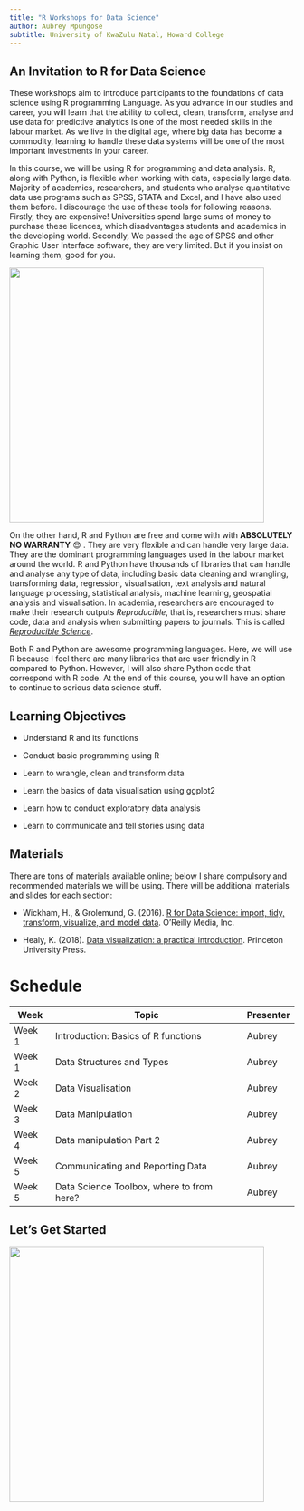 ```yaml
---
title: "R Workshops for Data Science"
author: Aubrey Mpungose
subtitle: University of KwaZulu Natal, Howard College
---
```


## An Invitation to R for Data Science

These workshops aim to introduce participants to the foundations of data science using R programming Language. As you advance in our studies and career, you will learn that the ability to collect, clean, transform, analyse and use data for predictive analytics is one of the most needed skills in the labour market. As we live in the digital age, where big data has become a commodity, learning to handle these data systems will be one of the most important investments in your career.

In this course, we will be using R for programming and data analysis. R, along with Python, is flexible when working with data, especially large data. Majority of academics, researchers, and students who analyse quantitative data use programs such as SPSS, STATA and Excel, and I have also used them before. I discourage the use of these tools for following reasons. Firstly, they are expensive! Universities spend large sums of money to purchase these licences, which disadvantages students and academics in the developing world. Secondly, We passed the age of SPSS and other Graphic User Interface software, they are very limited. But if you insist on learning them, good for you.

![](images/future.png){width="450"}

On the other hand, R and Python are free and come with with **ABSOLUTELY NO WARRANTY** 😎 . They are very flexible and can handle very large data. They are the dominant programming languages used in the labour market around the world. R and Python have thousands of libraries that can handle and analyse any type of data, including basic data cleaning and wrangling, transforming data, regression, visualisation, text analysis and natural language processing, statistical analysis, machine learning, geospatial analysis and visualisation. In academia, researchers are encouraged to make their research outputs *Reproducible*, that is, researchers must share code, data and analysis when submitting papers to journals. This is called [*Reproducible Science*](https://www.nature.com/articles/s41562-016-0021).

Both R and Python are awesome programming languages. Here, we will use R because I feel there are many libraries that are user friendly in R compared to Python. However, I will also share Python code that correspond with R code. At the end of this course, you will have an option to continue to serious data science stuff.

## Learning Objectives

-   Understand R and its functions

-   Conduct basic programming using R

-   Learn to wrangle, clean and transform data

-   Learn the basics of data visualisation using ggplot2

-   Learn how to conduct exploratory data analysis

-   Learn to communicate and tell stories using data

## Materials

There are tons of materials available online; below I share compulsory and recommended materials we will be using. There will be additional materials and slides for each section:

-   Wickham, H., & Grolemund, G. (2016). [R for Data Science: import, tidy, transform, visualize, and model data](https://r4ds.hadley.nz/). O'Reilly Media, Inc.

-   Healy, K. (2018). [Data visualization: a practical introduction](https://socviz.co/). Princeton University Press.

# Schedule

| Week   | Topic                                     | Presenter |
|--------|-------------------------------------------|-----------|
| Week 1 | Introduction: Basics of R functions       | Aubrey    |
| Week 1 | Data Structures and Types                 | Aubrey    |
| Week 2 | Data Visualisation                        | Aubrey    |
| Week 3 | Data Manipulation                         | Aubrey    |
| Week 4 | Data manipulation Part 2                  | Aubrey    |
| Week 5 | Communicating and Reporting Data          | Aubrey    |
| Week 5 | Data Science Toolbox, where to from here? | Aubrey    |

## Let's Get Started

![](images/learn_r.png){width="450"}
